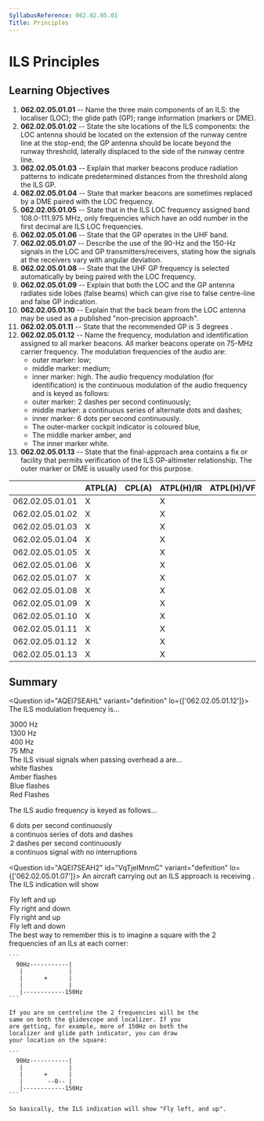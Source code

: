 ```yaml
---
SyllabusReference: 062.02.05.01
Title: Principles
---
```


# ILS Principles

## Learning Objectives

1.  **062.02.05.01.01** -- Name the three main components of an ILS: the
    localiser (LOC); the glide path (GP); range information (markers or DME).
2.  **062.02.05.01.02** -- State the site locations of the ILS components: the
    LOC antenna should be located on the extension of the runway centre line at
    the stop-end; the GP antenna should be locate beyond the runway threshold,
    laterally displaced to the side of the runway centre line.
3.  **062.02.05.01.03** -- Explain that marker beacons produce radiation patterns
    to indicate predetermined distances from the threshold along the ILS GP.
4.  **062.02.05.01.04** -- State that marker beacons are sometimes replaced by a
    DME paired with the LOC frequency.
5.  **062.02.05.01.05** -- State that in the ILS LOC frequency assigned band
    108.0-111.975 MHz, only frequencies which have an odd number in the first
    decimal are ILS LOC frequencies.
6.  **062.02.05.01.06** -- State that the GP operates in the UHF band.
7.  **062.02.05.01.07** -- Describe the use of the 90-Hz and the 150-Hz signals
    in the LOC and GP transmitters/receivers, stating how the signals at the
    receivers vary with angular deviation.
8.  **062.02.05.01.08** -- State that the UHF GP frequency is selected
    automatically by being paired with the LOC frequency.
9.  **062.02.05.01.09** -- Explain that both the LOC and the GP antenna radiates
    side lobes (false beams) which can give rise to false centre-line and false
    GP indication.
10. **062.02.05.01.10** -- Explain that the back beam from the LOC antenna may
    be used as a published "non-precision approach".
11. **062.02.05.01.11** -- State that the recommended GP is 3 degrees .
12. **062.02.05.01.12** -- Name the frequency, modulation and identification
    assigned to all marker beacons. All marker beacons operate on 75-MHz carrier
    frequency. The modulation frequencies of the audio are:
    - outer marker: low;
    - middle marker: medium;
    - inner marker: high. The audio frequency modulation (for identification) is
      the continuous modulation of the audio frequency and is keyed as follows:
    - outer marker: 2 dashes per second continuously;
    - middle marker: a continuous series of alternate dots and dashes;
    - inner marker: 6 dots per second continuously.
    - The outer-marker cockpit indicator is coloured blue,
    - The middle marker amber, and
    - The inner marker white.
13. **062.02.05.01.13** -- State that the final-approach area contains a fix or
    facility that permits verification of the ILS GP-altimeter relationship. The
    outer marker or DME is usually used for this purpose.

|                 | ATPL(A) | CPL(A) | ATPL(H)/IR | ATPL(H)/VFR | CPL(H) | IR  | CBIR(A) |
| --------------- | ------- | ------ | ---------- | ----------- | ------ | --- | ------- |
| 062.02.05.01.01 | X       |        | X          |             |        | X   | X       |
| 062.02.05.01.02 | X       |        | X          |             |        | X   | X       |
| 062.02.05.01.03 | X       |        | X          |             |        | X   | X       |
| 062.02.05.01.04 | X       |        | X          |             |        | X   | X       |
| 062.02.05.01.05 | X       |        | X          |             |        | X   | X       |
| 062.02.05.01.06 | X       |        | X          |             |        | X   | X       |
| 062.02.05.01.07 | X       |        | X          |             |        | X   | X       |
| 062.02.05.01.08 | X       |        | X          |             |        | X   |         |
| 062.02.05.01.09 | X       |        | X          |             |        | X   | X       |
| 062.02.05.01.10 | X       |        | X          |             |        | X   | X       |
| 062.02.05.01.11 | X       |        | X          |             |        | X   | X       |
| 062.02.05.01.12 | X       |        | X          |             |        | X   | X       |
| 062.02.05.01.13 | X       |        | X          |             |        | X   | X       |

## Summary

<Question id="AQEI7SEAHL" variant="definition" lo={['062.02.05.01.12']}>
  <Text variant="oneCorrect" key="1">The ILS <Subject /> modulation frequency is...</Text>
  <Option key="1" subject={[["inner marker'"]]} why="true for inner marker">3000 Hz</Option>
  <Option key="1" subject={[["middle marker'"]]} why="true for middle marker">1300 Hz</Option>
  <Option key="1" subject={[["outer marker'"]]} why="true for outer marker">400 Hz</Option>
  <Option key="1" why="75MHz is the frequency of the carrier wave.">75 Mhz</Option>
<Text variant="oneCorrect" key="2">
  The ILS visual signals when passing overhead a <Subject /> are...
</Text>
<Option key="2" subject={[["inner marker"]]} why="true for inner marker">
  white flashes
</Option>
<Option key="2" subject={[["middle marker"]]} why="true for middle marker">
  Amber flashes
</Option>
<Option key="2" subject={[["outer marker"]]} why="true for outer marker">
  Blue flashes
</Option>
<Option key="2">Red Flashes</Option>

  <Text variant="oneCorrect" key="3">The ILS <Subject /> audio frequency is keyed as follows...</Text>
  <Option key="1" subject={[["inner marker'"]]} why="true for inner marker">6 dots per second continuously</Option>
  <Option key="1" subject={[["middle marker'"]]} why="true for middle marker">a continuos series of dots and dashes</Option>
  <Option key="1" subject={[["outer marker'"]]} why="true for outer marker">2 dashes per second continuously</Option>
  <Option key="1">a continuos signal with no interruptions</Option>
</Question>

<Question id="AQEI7SEAH2" id="VqTjeIMnmC" variant="definition" lo={['062.02.05.01.07']}>
  <Text variant="oneCorrect">
    An aircraft carrying out an ILS approach is receiving <Subject />.
    The ILS indication will show
  </Text>
<Option
  subject={[
    [
      "more 150Hz than 90Hz modulation from both the localizer and glide path transmitters'",
    ],
  ]}
>
  Fly left and up
</Option>
<Option
  subject={[
    [
      "more 90Hz than 150Hz modulation from both the localizer and glide path transmitters'",
    ],
  ]}
>
  Fly right and down
</Option>
<Option
  subject={[
    [
      "more 90Hz than 150Hz modulation from the  the localizer transmitter and more 150Hz than 90Hz from the glide path transmitter'",
    ],
  ]}
>
  Fly right and up
</Option>
<Option
  subject={[
    [
      "more 150Hz than 90Hz modulation from the  the localizer transmitter and more 90Hz than 150Hz from the glide path transmitter'",
    ],
  ]}
>
  Fly left and down
</Option>

  <Explanation>
    The best way to remember this is to imagine a square
    with the 2 frequencies of an ILs at each corner:

    ```
      90Hz-----------|
       |             |
       |      +      |
       |             |
       |------------150Hz
    ```

    If you are on centreline the 2 frequencies will be the
    same on both the glidescope and localizer. If you
    are getting, for example, more of 150Hz on both the
    localizer and glide path indicator, you can draw
    your location on the square:

    ```
      90Hz-----------|
       |             |
       |      +      |
       |       --0-- |
       |------------150Hz
    ```

    So basically, the ILS indication will show "Fly left, and up".

  </Explanation>
</Question>
